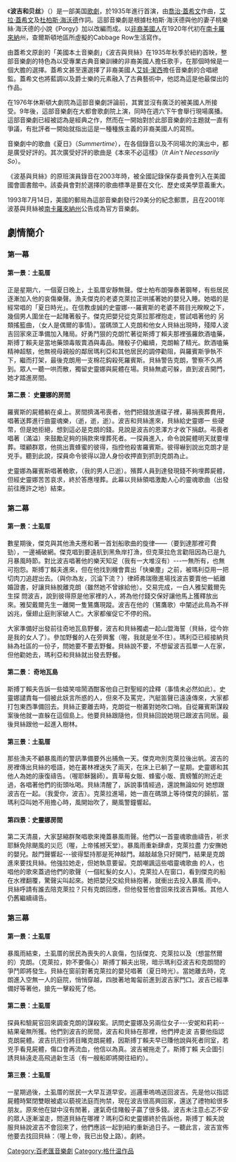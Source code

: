 {{NoteTA
|G1=Music
}}
{{unreferenced|time=2017-4-10}}
《'''波吉和贝丝'''》（{{lang|en|''Porgy and Bess''}}）是一部美国[[歌劇|歌劇]]，於1935年進行首演，由[[喬治·蓋希文|喬治·蓋希文]]作曲，[[艾拉·蓋希文|艾拉·蓋希文]]及[[杜柏斯·海沃德|杜柏斯·海沃德]]作詞。這部音樂劇是根據杜柏斯·海沃德與他的妻子桃樂絲·海沃德的小說《Porgy》加以改編而成。以[[非裔美國人|非裔美國人]]在1920年代初在[[南卡羅來納|南卡羅來納]]州，查爾斯頓地區所虛擬的Cabbage Row生活寫作。

由蓋希文原創的「美國本土音樂劇」《波吉與貝絲》在1935年秋季於紐約首映，整部音樂劇的特色為以受專業古典音樂訓練的非裔美國人擔任歌手，在那個時候是一個大膽的選擇。蓋希文甚至還選擇了非裔美國人[[艾娃·潔西|艾娃·潔西]]擔任音樂劇的合唱總監。蓋希文也將藍調以及爵士樂的元素融入了古典藝術中，他認為這是他最傑出的作品。

在1976年休斯頓大劇院為這部音樂劇評論前，其實並沒有廣泛的被美國人所接受。9年後，這部音樂劇在大都會歌劇院上演，同時在週六下午會舉行現場廣播。這部音樂劇已經被認為是經典之作，然而在一開始對於此部音樂劇的主題就一直有爭議，有批評者一開始就指出這是一種種族主義的非裔美國人的寫照。 

音樂劇中的歌曲《夏日》（''Summertime''），在各個錄音以及不同場次的演出中，都是廣受好評的。其次廣受好評的歌曲是《本來不必這樣》（''It Ain't Necessarily So''）。

《波基與貝絲》的原班演員錄音在2003年時，被全國記錄保存委員會列入在美國國會圖書館中。該委員會對於選擇的歌曲標準是要在文化、歷史或美學意義重大。

1993年7月14日，美國的郵局為這部音樂劇發行29美分的紀念郵票，且在2001年波基與貝絲被[[南卡羅來納州|南卡羅來納州]]公告成為官方音樂劇。

==劇情簡介==

=== 第一幕 ===

==== 第一景：土虱厝 ====
正是星期六，一個夏日晚上，土虱厝安靜無聲。傑士柏布朗彈奏著鋼琴，有些居民逐漸加入他的哀傷樂聲。漁夫傑克的老婆克萊拉正哄搖著她的嬰兒入睡。她唱的是 經常唱的「夏日時光」。在信教虔誠的史靈娜---羅賓斯的老婆不屑目光睽睽之下，幾個男人圍坐在一起賭著骰子。傑克把嬰兒從克萊拉那裡抱走，嘗試唱著他的 另類搖籃曲，（女人是偶爾的事情）。當碼頭工人克朗和他女人貝絲出現時，殘障人波吉回家來正準備加入賭局。好勇鬥狠的克朗忙著從斯搏丁賴夫那裡張羅飲酒嗑藥， 斯搏丁賴夫是當地藥頭毒販賣酒與毒品。賭骰子仍繼續，克朗輸了精光。飲酒嗑藥精神超駭，他無視母親般的鄰居瑪利亞和其他居民的調停勸阻，與羅賓斯爭執不 下，繼而打架，最後克朗用一支棉花鈎殺死羅賓斯。貝絲警告克朗，警察不久將到。眾人一聽一哄而散，獨留史靈娜與屍體在場。貝絲無處可躲，直到波吉開門，她才踏進房間。 

==== 第二景： 史靈娜的房間 ====
羅賓斯的屍體躺在桌上。房間擠滿弔喪者，他們把錢放進碟子裡，募捐喪葬費用，唱著送葬進行曲靈魂樂，（逝，逝，逝）。波吉和貝絲進來，貝絲給史靈娜一 些硬幣，但是她拒絕，想到這必是克朗的錢。見說是波吉的恩澤方才收下捐獻。弔喪者唱著（滿溢）來鼓勵足夠的捐款來埋葬死者。一探員進入，命令說屍體明天就要埋葬。環顧群眾，他挑出賣蜂蜜的彼得，指控他殺害羅賓斯。彼得嚇到說出克朗才是兇手。聽到此說，探員命令彼得以證人身份收押直到抓到克朗為止。 

史靈娜為羅賓斯唱著輓歌，（我的男人已逝）。殯葬人員到達發現錢不夠埋葬屍體，但經史靈娜苦苦哀求，終於答應埋葬。此幕以貝絲領唱激勵人心的靈魂歌曲（出發前往應許之地）結束。 

=== 第二幕 ===

==== 第一景：土虱厝 ====
數星期後，傑克與其他漁夫應和著一首划船歌曲的旋律——（要到達那裡可費勁），一邊補破網。傑克唱到要遠航到黑魚岸打漁，但克萊拉危言勸阻因為已是九月暴風時節。對比波吉唱著他的樂天知足（我有一大堆沒有）---一無所有，也無可抱怨。斯搏丁賴夫進來，但在他找到機會賣出「快樂塵」之前，被瑪利亞用一把切肉刀追趕出去。（與你為友，沉淪下流？）律師弗瑞徹進場找波吉要賣他一紙離婚證書，好讓貝絲脫離克朗（雖然她不曾嫁給他）。交易完成，一白人雅契戴爾先生探 問波吉，說到彼得原是他家裡的人，將為他付錢交保好讓他馬上獲釋放出來。雅契戴爾先生一離開一隻鵟鷹現蹤。波吉在他的（鵟鷹歌）中闡述此鳥為不祥凶兆，偃翅止庭則家破人亡。大家都催促它不停的飛。 

大家準備好出發前往奇地瓦島野餐，波吉和貝絲獨處一起山盟海誓（貝絲，從今妳是我的女人了）。參加野餐的人在旁興奮（喔，我就是坐不住）。瑪利亞已經接納貝絲為社區的一份子，問她要不要去野餐。貝絲說不要，不想留波吉孤單一人在家，但他勸她去，瑪利亞和貝絲就出發去野餐。 

==== 第二景： 奇地瓦島 ====
斯搏丁賴夫告訴一些嬉笑喧鬧酒酣客他自己對聖經的詮釋（事情未必然如此）。史靈娜譴責每一個被此妖言所惑的人，但來不及罵完，汽艇笛聲已遠遠傳來，大家都打包東西準備回去。貝絲正要離去時，克朗從一樹叢對她吹口哨。自從羅賓斯謀殺案後他就一直躲在這個島上。他要貝絲跟隨他，但貝絲回說她現已跟波吉同居。最後貝絲跟他一起進入樹林。 

==== 第三景：土虱厝 ====
那些漁夫不顧暴風雨的警訊準備要外出捕魚一天。傑克吻別克萊拉後出帆。波吉的房裡傳出貝絲的囈語，她在叢林裡迷失了兩天，在床上已躺了一星期。史靈娜和其他人為她的康復禱告。（喔耶穌醫師）。賣草莓女販、蜂蜜小販、賣螃蟹的附近走過，各唱著他們的街頭吆喝。貝絲清醒了，訴說事情經過，還說無論如何 她想跟波吉在一起。（我愛你，波吉）。克萊拉進場，她一直在碼頭上等待傑克的歸航，當瑪利亞叫她不用擔心時，風開始吹了，颶風警鐘響起。 

==== 第四景：史靈娜房間 ====
第二天清晨，大家瑟縮群聚唱歌來掩蓋暴風雨聲。他們以一首靈魂歌曲禱告，祈求耶穌免除颶風的災厄（喔，上帝搖撼天堂）。暴風雨重新肆虐，克萊拉盡 力安撫她的嬰兒。敲門聲響起---彼得堅持那是死神敲門。越敲越急只好開門，結果是克朗進來要找貝絲。他強拉她走，但她執意要留。克朗嘲諷這些唱靈魂歌曲 的人，也唱他的歌來蓋過他們的歌聲（一個紅髮的女人）。克萊拉人在窗口，看到傑克的船在水裡翻覆，驚聲尖叫起來。她把嬰兒交給貝絲抱著，就衝出去投入暴風 雨中。貝絲呼請有誰去陪克萊拉？只有克朗回應，但他發誓他會回來找波吉算帳。其他人仍舊繼續禱告。

=== 第三幕 ===

==== 第一景：土虱厝 ====
暴風雨結束，土虱厝的居民為喪失的人哀傷，包括傑克、克萊拉以及（想當然爾的）克朗。（克萊拉，妳不要傷心）斯搏丁賴夫出現，暗示瑪利亞波吉和克朗間的爭鬥即將發生。貝絲在窗前對著克萊拉的嬰兒唱著（夏日時光）。當她離去時，克朗進入空無一人的庭院，悄悄穿越，四肢著地匍匐前進到波吉家門口。波吉已經準備好等著他，搶先一擊殺死了他。 

==== 第二景：土虱厝 ====
探員和驗屍官回來調查克朗的謀殺案。訊問史靈娜及另兩位女子---安妮和莉莉--結果毫無所獲。他們到波吉的房間，波吉和貝絲在那裡，他們押走波 吉要他指認克朗屍體。波吉抗拒行將目睹克朗屍體，因斯搏丁賴夫早已賺他說與死者同室，若兇手看見屍體，傷口會再流血，他信以為真。波吉被拖走了。斯搏丁賴 夫企圖引誘貝絲遠走高飛過新生活（有一艘船即將開往紐約）。 

==== 第三景：土虱厝 ====
一星期過後，土虱厝的居民一大早互道早安。巡邏車嗚嗚送回波吉。先是他以指認屍體時緊閉雙眼被處以藐視法庭而拘禁，現在波吉很高興回家，還送了禮物給很多朋友。原來他在獄中沒有閒著，運氣奇佳賭骰子贏了很多錢。波吉未注意忐忑不安的眾人逐漸溜走，問道貝絲在哪裡？瑪利亞和史靈娜終於告訴他，斯搏丁 賴夫說服貝絲說波吉不會回來了，他們應該一起到紐約重新過日子。一聽此言，波吉宣佈他要去找回貝絲：（喔上帝，我已出發上路）。劇終。

{{Authority control}}
{{DEFAULTSORT:Porgy and Bess}}
[[Category:百老匯音樂劇|Category:百老匯音樂劇]]
[[Category:格什温作品|Category:格什温作品]]
